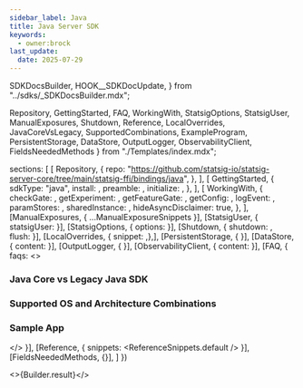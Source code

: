 ```yaml
---
sidebar_label: Java
title: Java Server SDK
keywords:
  - owner:brock
last_update:
  date: 2025-07-29
---
```


  SDKDocsBuilder,
  HOOK__SDKDocUpdate,
} from "../sdks/_SDKDocsBuilder.mdx";

  Repository,
  GettingStarted,
  FAQ,
  WorkingWith,
  StatsigOptions,
  StatsigUser,
  ManualExposures,
  Shutdown,
  Reference,
  LocalOverrides,
  JavaCoreVsLegacy,
  SupportedCombinations,
  ExampleProgram,
  PersistentStorage,
  DataStore,
  OutputLogger,
  ObservabilityClient,
  FieldsNeededMethods
} from "./Templates/index.mdx";



  sections: [
    [
      Repository,
      {
        repo: "https://github.com/statsig-io/statsig-server-core/tree/main/statsig-ffi/bindings/java",
      },
    ],
    [
      GettingStarted,
      {
        sdkType: "java",
        install: <Install />,
        preamble: <Preamble />,
        initialize: <Initialize />,
      },
    ],
    [
      WorkingWith,
      {
        checkGate: <CheckGate />,
        getExperiment: <GetExperiment />,
        getFeatureGate: <GetFeatureGate />,
        getConfig: <GetConfig />,
        logEvent: <LogEvent />,
        paramStores: <ParamStores />,
        sharedInstance: <SharedInstanceSnippet />,
        hideAsyncDisclaimer: true,
      },
    ],
    [ManualExposures, { ...ManualExposureSnippets }],
    [StatsigUser, { statsigUser: <UserSnippet /> }],
    [StatsigOptions, { options: <Options /> }],
    [Shutdown, { shutdown: <ShutdownSnippet />, flush: <Flush /> }],
    [LocalOverrides, { snippet: <OverridesSnippet />,},],
    [PersistentStorage, { }],
    [DataStore, { content: <DataStoreContent /> }],
    [OutputLogger, { }],
    [ObservabilityClient, { content: <ObservabilityClientContent /> }],
    [FAQ, { 
      faqs: <>
        <MoreFAQs />
        <h3 id="java-core-vs-legacy-java-sdk">Java Core vs Legacy Java SDK</h3>
        <CoreVsLegacyContent />
        <h3 id="supported-os-and-architecture-combinations">Supported OS and Architecture Combinations</h3>
        <SupportedCombinationsContent />
        <h3 id="example-program">Sample App</h3>
        <ExampleProgramContent />
      </> 
    }],
    [Reference, { snippets: <ReferenceSnippets.default /> }],
    [FieldsNeededMethods, {}],
  ]
})


<>{Builder.result}</>
